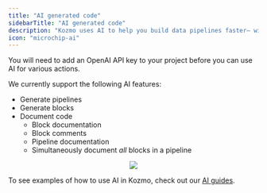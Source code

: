 ```yaml
---
title: "AI generated code"
sidebarTitle: "AI generated code"
description: "Kozmo uses AI to help you build data pipelines faster— with our OpenAI integration, you can automate the tedious parts of pipeline development and focus on the fun stuff."
icon: "microchip-ai"
---
```


<Note>You will need to add an OpenAI API key to your project before you can use AI for various actions.</Note>

We currently support the following AI features:

- Generate pipelines
- Generate blocks
- Document code
  - Block documentation
  - Block comments
  - Pipeline documentation
  - Simultaneously document _all_ blocks in a pipeline

<p align="center">
<img src="https://github.com/kozmoai/assets/blob/main/overview/ai-demo.gif?raw=True"/>
</p>

To see examples of how to use AI in Kozmo, check out our [AI guides](/guides/ai/overview).
